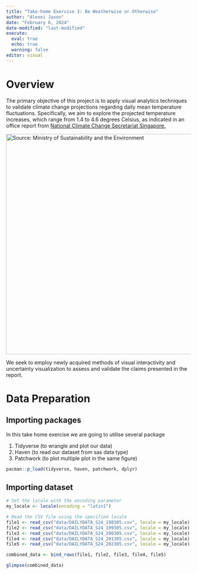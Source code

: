 ```yaml
---
title: "Take-home Exercise 3: Be Weatherwise or Otherwise"
author: "Alexei Jason"
date: "February 6, 2024"
date-modified: "last-modified"
execute: 
  eval: true
  echo: true
  warning: false
editor: visual
---
```


# Overview

The primary objective of this project is to apply visual analytics techniques to validate climate change projections regarding daily mean temperature fluctuations. Specifically, we aim to explore the projected temperature increases, which range from 1.4 to 4.6 degrees Celsius, as indicated in an office report from [National Climate Change Secretariat Singapore.](https://www.nccs.gov.sg/singapores-climate-action/impact-of-climate-change-in-singapore/#:~:text=The%20long%2Dterm%20effects%20of,the%20end%20of%20the%20century.)

[![Source: Ministry of Sustainability and the Environment](images/info-1-01.jpg){width="600"}](https://www.nccs.gov.sg/singapores-climate-action/impact-of-climate-change-in-singapore/#:~:text=The%20long%2Dterm%20effects%20of,the%20end%20of%20the%20century.)

We seek to employ newly acquired methods of visual interactivity and uncertainty visualization to assess and validate the claims presented in the report.

# Data Preparation

## Importing packages

In this take home exercise we are going to utilise several package

1.  Tidyverse (to wrangle and plot our data)
2.  Haven (to read our dataset from sas data type)
3.  Patchwork (to plot multiple plot in the same figure)

```r
pacman::p_load(tidyverse, haven, patchwork, dplyr)
```

## Importing dataset

```r


# Set the locale with the encoding parameter
my_locale <- locale(encoding = "latin1")

# Read the CSV file using the specified locale
file1 <- read_csv("data/DAILYDATA_S24_198305.csv", locale = my_locale)
file2 <- read_csv("data/DAILYDATA_S24_199305.csv", locale = my_locale)
file3 <- read_csv("data/DAILYDATA_S24_200305.csv", locale = my_locale)
file4 <- read_csv("data/DAILYDATA_S24_201305.csv", locale = my_locale)
file5 <- read_csv("data/DAILYDATA_S24_202305.csv", locale = my_locale)

combined_data <- bind_rows(file1, file2, file3, file4, file5)

glimpse(combined_data)
```
